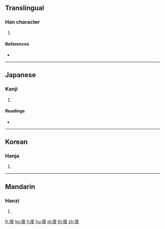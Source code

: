 ==Translingual==

===Han character===
{{Han char|rn=9|rad=人|as=08|sn=10|four=24247|canj=OGCE|ids=⿰亻夌}}

# {{defn|Han|sort=人08}}

====References====
* {{Han ref|kx=0109.090|dkj=00799|dj=0232.070|hdz=10170.050|uh=5030|ud=20528|bh=D0CD|bd=53453}}

----

==Japanese==

===Kanji===
{{ja-kanji|grade=|rs=人08}}

# {{defn|lang=ja|sort=人08}}

====Readings====
* {{ja-readings|on=[[りょう]] (ryō), [[ろう]] (rō)|kun=[[おかす]] (okasu), [[あぎむく]] (agimuku), [[ながい]] (nagai)}}

----

==Korean==

===Hanja===
{{ko-hanja|hangeul=릉|rv=reung|mr=rŭng}}

# {{defn|lang=ko|sort=人08}}

----

==Mandarin==

===Hanzi===
{{cmn-hanzi|pin=[[léng]] ([[leng2]])|wg=leng<sup>2</sup>}}

# {{defn|lang=cmn|sort=人08}}

[[fr:倰]]
[[ko:倰]]
[[li:倰]]
[[hu:倰]]
[[pl:倰]]
[[th:倰]]
[[zh:倰]]